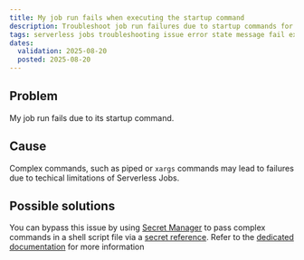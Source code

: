 ```yaml
---
title: My job run fails when executing the startup command
description: Troubleshoot job run failures due to startup commands for your Scaleway Serverless Jobs.
tags: serverless jobs troubleshooting issue error state message fail execution log faliure does not run command
dates:
  validation: 2025-08-20
  posted: 2025-08-20
---
```


## Problem

My job run fails due to its startup command.

## Cause

Complex commands, such as piped or `xargs` commands may lead to failures due to techical limitations of Serverless Jobs.

## Possible solutions

You can bypass this issue by using [Secret Manager](/secret-manager/) to pass complex commands in a shell script file via a [secret reference](/serverless-jobs/concepts/#secrets-reference). Refer to the [dedicated documentation](/serverless-jobs/how-to/execute-complex-commands/) for more information